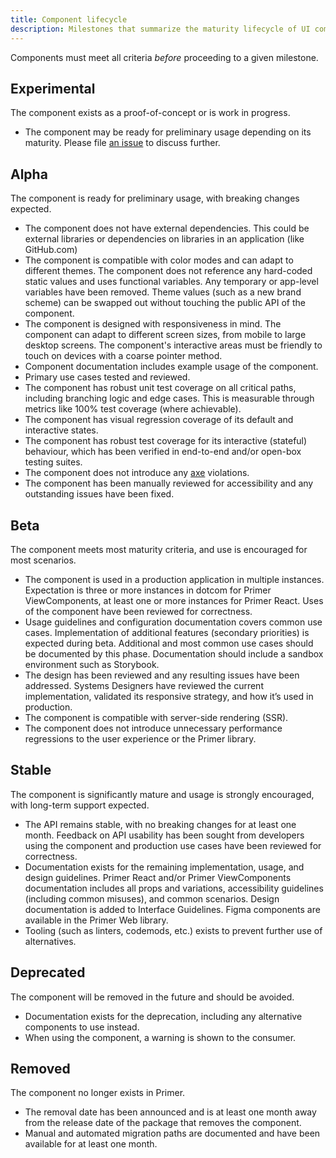 ```yaml
---
title: Component lifecycle
description: Milestones that summarize the maturity lifecycle of UI components in Primer.
---
```



Components must meet all criteria _before_ proceeding to a given milestone.

## Experimental

The component exists as a proof-of-concept or is work in progress.

- The component may be ready for preliminary usage depending on its maturity. Please file [an issue](https://primer.style/contribute/how-to-contribute#contribute-to-our-open-source-repos) to discuss further.

## Alpha

The component is ready for preliminary usage, with breaking changes expected.

- The component does not have external dependencies. This could be external libraries or dependencies on libraries in an application (like GitHub.com)
- The component is compatible with color modes and can adapt to different themes. The component does not reference any hard-coded static values and uses functional variables. Any temporary or app-level variables have been removed. Theme values (such as a new brand scheme) can be swapped out without touching the public API of the component.
- The component is designed with responsiveness in mind. The component can adapt to different screen sizes, from mobile to large desktop screens. The component's interactive areas must be friendly to touch on devices with a coarse pointer method.
- Component documentation includes example usage of the component.
- Primary use cases tested and reviewed.
- The component has robust unit test coverage on all critical paths, including branching logic and edge cases. This is measurable through metrics like 100% test coverage (where achievable).
- The component has visual regression coverage of its default and interactive states.
- The component has robust test coverage for its interactive (stateful) behaviour, which has been verified in end-to-end and/or open-box testing suites.
- The component does not introduce any [axe](https://www.deque.com/axe/) violations.
- The component has been manually reviewed for accessibility and any outstanding issues have been fixed.

## Beta

The component meets most maturity criteria, and use is encouraged for most scenarios.

- The component is used in a production application in multiple instances. Expectation is three or more instances in dotcom for Primer ViewComponents, at least one or more instances for Primer React. Uses of the component have been reviewed for correctness.
- Usage guidelines and configuration documentation covers common use cases. Implementation of additional features (secondary priorities) is expected during beta. Additional and most common use cases should be documented by this phase. Documentation should include a sandbox environment such as Storybook.
- The design has been reviewed and any resulting issues have been addressed. Systems Designers have reviewed the current implementation, validated its responsive strategy, and how it’s used in production.
- The component is compatible with server-side rendering (SSR).
- The component does not introduce unnecessary performance regressions to the user experience or the Primer library.

## Stable

The component is significantly mature and usage is strongly encouraged, with long-term support expected.

- The API remains stable, with no breaking changes for at least one month. Feedback on API usability has been sought from developers using the component and production use cases have been reviewed for correctness.
- Documentation exists for the remaining implementation, usage, and design guidelines. Primer React and/or Primer ViewComponents documentation includes all props and variations, accessibility guidelines (including common misuses), and common scenarios. Design documentation is added to Interface Guidelines. Figma components are available in the Primer Web library.
- Tooling (such as linters, codemods, etc.) exists to prevent further use of alternatives.

## Deprecated

The component will be removed in the future and should be avoided.

- Documentation exists for the deprecation, including any alternative components to use instead.
- When using the component, a warning is shown to the consumer.

## Removed

The component no longer exists in Primer.

- The removal date has been announced and is at least one month away from the release date of the package that removes the component.
- Manual and automated migration paths are documented and have been available for at least one month.

